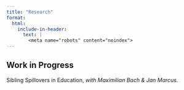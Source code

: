 ```yaml
---
title: "Research"
format: 
  html:
    include-in-header:
      text: |
        <meta name="robots" content="noindex">
---
```


## Work in Progress
Sibling Spillovers in Education, *with Maximilian Bach & Jan Marcus*.
